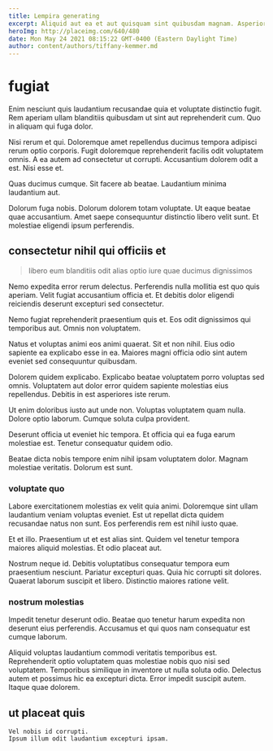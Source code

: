 ```yaml
---
title: Lempira generating
excerpt: Aliquid aut ea et aut quisquam sint quibusdam magnam. Asperiores non est aut qui modi illo quo tempora sint. Blanditiis voluptatem at similique velit voluptatem nesciunt quis voluptas sed.
heroImg: http://placeimg.com/640/480
date: Mon May 24 2021 08:15:22 GMT-0400 (Eastern Daylight Time)
author: content/authors/tiffany-kemmer.md
---
```

# fugiat

Enim nesciunt quis laudantium recusandae quia et voluptate distinctio fugit. Rem aperiam ullam blanditiis quibusdam ut sint aut reprehenderit cum. Quo in aliquam qui fuga dolor.
  
Nisi rerum et qui. Doloremque amet repellendus ducimus tempora adipisci rerum optio corporis. Fugit doloremque reprehenderit facilis odit voluptatem omnis. A ea autem ad consectetur ut corrupti. Accusantium dolorem odit a est. Nisi esse et.
  
Quas ducimus cumque. Sit facere ab beatae. Laudantium minima laudantium aut.
  
Dolorum fuga nobis. Dolorum dolorem totam voluptate. Ut eaque beatae quae accusantium. Amet saepe consequuntur distinctio libero velit sunt. Et molestiae eligendi ipsum perferendis.

## consectetur nihil qui officiis et

> libero eum blanditiis odit alias optio iure quae ducimus dignissimos

Nemo expedita error rerum delectus. Perferendis nulla mollitia est quo quis aperiam. Velit fugiat accusantium officia et. Et debitis dolor eligendi reiciendis deserunt excepturi sed consectetur.
  
Nemo fugiat reprehenderit praesentium quis et. Eos odit dignissimos qui temporibus aut. Omnis non voluptatem.
  
Natus et voluptas animi eos animi quaerat. Sit et non nihil. Eius odio sapiente ea explicabo esse in ea. Maiores magni officia odio sint autem eveniet sed consequuntur quibusdam.
  
Dolorem quidem explicabo. Explicabo beatae voluptatem porro voluptas sed omnis. Voluptatem aut dolor error quidem sapiente molestias eius repellendus. Debitis in est asperiores iste rerum.
  
Ut enim doloribus iusto aut unde non. Voluptas voluptatem quam nulla. Dolore optio laborum. Cumque soluta culpa provident.
  
Deserunt officia ut eveniet hic tempora. Et officia qui ea fuga earum molestiae est. Tenetur consequatur quidem odio.
  
Beatae dicta nobis tempore enim nihil ipsam voluptatem dolor. Magnam molestiae veritatis. Dolorum est sunt.

### voluptate quo

Labore exercitationem molestias ex velit quia animi. Doloremque sint ullam laudantium veniam voluptas eveniet. Est ut repellat dicta quidem recusandae natus non sunt. Eos perferendis rem est nihil iusto quae.
  
Et et illo. Praesentium ut et est alias sint. Quidem vel tenetur tempora maiores aliquid molestias. Et odio placeat aut.
  
Nostrum neque id. Debitis voluptatibus consequatur tempora eum praesentium nesciunt. Pariatur excepturi quas. Quia hic corrupti sit dolores. Quaerat laborum suscipit et libero. Distinctio maiores ratione velit.

### nostrum molestias

Impedit tenetur deserunt odio. Beatae quo tenetur harum expedita non deserunt eius perferendis. Accusamus et qui quos nam consequatur est cumque laborum.
  
Aliquid voluptas laudantium commodi veritatis temporibus est. Reprehenderit optio voluptatem quas molestiae nobis quo nisi sed voluptatem. Temporibus similique in inventore ut nulla soluta odio. Delectus autem et possimus hic ea excepturi dicta. Error impedit suscipit autem. Itaque quae dolorem.

## ut placeat quis

```text
Vel nobis id corrupti.
Ipsum illum odit laudantium excepturi ipsam.
```

